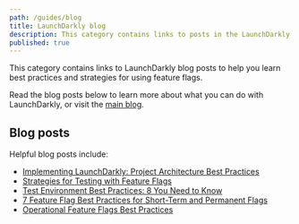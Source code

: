 ```yaml
---
path: /guides/blog
title: LaunchDarkly blog
description: This category contains links to posts in the LaunchDarkly blog.
published: true
---
```


This category contains links to LaunchDarkly blog posts to help you learn best practices and strategies for using feature flags.

Read the blog posts below to learn more about what you can do with LaunchDarkly, or visit the [main blog](https://launchdarkly.com/blog/).

## Blog posts

Helpful blog posts include:

* [Implementing LaunchDarkly: Project Architecture Best Practices](https://launchdarkly.com/blog/implementing-launchdarkly-project-architecture-best-practices/)
* [Strategies for Testing with Feature Flags](https://launchdarkly.com/blog/testing-with-feature-flags/)
* [Test Environment Best Practices: 8 You Need to Know](https://launchdarkly.com/blog/test-environment-best-practices-8-you-need-to-know/)
* [7 Feature Flag Best Practices for Short-Term and Permanent Flags](https://launchdarkly.com/blog/best-practices-short-term-permanent-flags/)
* [Operational Feature Flags Best Practices](https://launchdarkly.com/blog/operational-flags-best-practices/)
